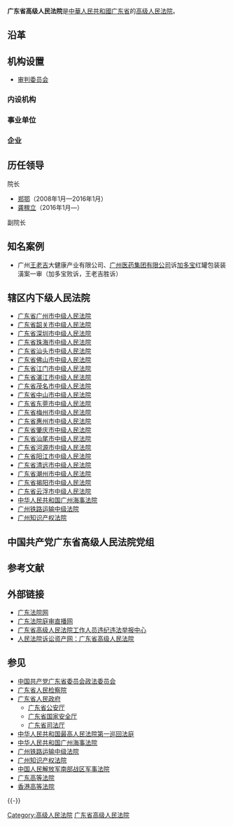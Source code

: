 {{主条目消歧义|本條目介紹中華人民共和國成立後，負責管轄广东省的二級法院。關於中华民国大陆时期負責相同地區及職責的法院，請另見[[广东高等法院|广东高等法院]]。}}
{{Unreferenced|time=2021-07-29T07:59:38+00:00}}
{{noteTA|1=zh-hant:知識產權;zh-hans:知识产权;}}
{{Expand|time=2013-02-15}}
{{Infobox PRCG
|机构名称=广东省高级人民法院
|标志1=National Emblem of the People's Republic of China.svg
|职位1=院长
|人员1=[[龚稼立|龚稼立]]
|衔级1=[[二级大法官|二级大法官]]
|上诉法院=[[中华人民共和国最高人民法院|中华人民共和国最高人民法院]]
|业务上级=[[中华人民共和国最高人民法院|中华人民共和国最高人民法院]]
|组织上级=[[广东省人民代表大会|广东省人民代表大会]]<br>[[广东省人民代表大会常务委员会|广东省人民代表大会常务委员会]]
|中共上级=[[中国共产党广东省委员会|中国共产党广东省委员会]]
|中共本级=中国共产党广东省高级人民法院党组
|机构类型=[[高级人民法院|高级人民法院]]
|行政级别=副省级
|授权法源=[[中华人民共和国宪法|中华人民共和国宪法]]
|组织法规=[[中华人民共和国人民法院组织法|中华人民共和国人民法院组织法]]
|地址1=[[广东省|广东省]][[广州市|广州市]][[天河区|天河区]]员村一横路9号
|网站=广东法院网
|网址=http://www.gdcourts.gov.cn
|成立时间=
|时期1=
|机构1=
}}

'''广东省高级人民法院'''是[[中華人民共和國|中華人民共和國]][[广东省|广东省]]的[[高级人民法院|高级人民法院]]。

==沿革==

==机构设置==
*[[审判委员会|审判委员会]]
===内设机构===

===事业单位===

===企业===

==历任领导==
;院长
*[[郑鄂|郑鄂]]（2008年1月—2016年1月）
*[[龚稼立|龚稼立]]（2016年1月—）

;副院长

==知名案例==
*广州[[王老吉|王老吉]]大健康产业有限公司、[[广州医药集团有限公司|广州医药集团有限公司]]诉[[加多宝|加多宝]]红罐包装装潢案一审（加多宝败诉，王老吉胜诉）

==辖区内下级人民法院==
{{div col|colwidth=15em}}
*[[广东省广州市中级人民法院|广东省广州市中级人民法院]]
*[[广东省韶关市中级人民法院|广东省韶关市中级人民法院]]
*[[广东省深圳市中级人民法院|广东省深圳市中级人民法院]]
*[[广东省珠海市中级人民法院|广东省珠海市中级人民法院]]
*[[广东省汕头市中级人民法院|广东省汕头市中级人民法院]]
*[[广东省佛山市中级人民法院|广东省佛山市中级人民法院]]
*[[广东省江门市中级人民法院|广东省江门市中级人民法院]]
*[[广东省湛江市中级人民法院|广东省湛江市中级人民法院]]
*[[广东省茂名市中级人民法院|广东省茂名市中级人民法院]]
*[[广东省中山市中级人民法院|广东省中山市中级人民法院]]
*[[广东省东莞市中级人民法院|广东省东莞市中级人民法院]]
*[[广东省梅州市中级人民法院|广东省梅州市中级人民法院]]
*[[广东省惠州市中级人民法院|广东省惠州市中级人民法院]]
*[[广东省肇庆市中级人民法院|广东省肇庆市中级人民法院]]
*[[广东省汕尾市中级人民法院|广东省汕尾市中级人民法院]]
*[[广东省河源市中级人民法院|广东省河源市中级人民法院]]
*[[广东省阳江市中级人民法院|广东省阳江市中级人民法院]]
*[[广东省清远市中级人民法院|广东省清远市中级人民法院]]
*[[广东省潮州市中级人民法院|广东省潮州市中级人民法院]]
*[[广东省揭阳市中级人民法院|广东省揭阳市中级人民法院]]
*[[广东省云浮市中级人民法院|广东省云浮市中级人民法院]]
*[[中华人民共和国广州海事法院|中华人民共和国广州海事法院]]
*[[广州铁路运输中级法院|广州铁路运输中级法院]]
*[[广州知识产权法院|广州知识产权法院]]
{{div col end}}

==中国共产党广东省高级人民法院党组==

==参考文献==
{{Reflist}}

== 外部链接 == 
*[http://www.gdcourts.gov.cn/ 广东法院网] {{Wayback|url=http://www.gdcourts.gov.cn/ |date=20100612140835 }}
*[http://gd.xinshiyun.com 广东法院庭审直播网] {{Wayback|url=http://gd.xinshiyun.com/ |date=20171129072331 }}
*[http://jubao.court.gov.cn/gud 广东省高级人民法院工作人员违纪违法举报中心] {{Wayback|url=http://jubao.court.gov.cn/gud |date=20170415200927 }}
*[https://web.archive.org/web/20170415201146/http://www.rmfysszc.gov.cn/statichtml/rm_sindex/108/rm_sindex.shtml 人民法院诉讼资产网：广东省高级人民法院]

== 参见 ==
{{Portal|中华人民共和国|法律|广东|广州}}
* [[中国共产党广东省委员会政法委员会|中国共产党广东省委员会政法委员会]]
* [[广东省人民检察院|广东省人民检察院]]
* [[广东省人民政府|广东省人民政府]]
** [[广东省公安厅|广东省公安厅]]
** [[广东省国家安全厅|广东省国家安全厅]]
** [[广东省司法厅|广东省司法厅]]
* [[中华人民共和国最高人民法院第一巡回法庭|中华人民共和国最高人民法院第一巡回法庭]]
* [[中华人民共和国广州海事法院|中华人民共和国广州海事法院]]
* [[广州铁路运输中级法院|广州铁路运输中级法院]]
* [[广州知识产权法院|广州知识产权法院]]
* [[中国人民解放军南部战区军事法院|中国人民解放军南部战区军事法院]]
* [[广东高等法院|广东高等法院]]
* [[香港高等法院|香港高等法院]]

{{-}}
{{Serial|前任|{{Flagicon|ROC}} [[廣東高等法院|廣東高等法院]]|{{Flagicon|PRC}} [[廣東省|廣東省]]最高地方[[审判机关|审判机关]]|繼任|現任}}
{{党和国家机构|广东省|level=高级}}
{{中华人民共和国法院|地}}

[[Category:高级人民法院|Category:高级人民法院]]
[[Category:广东省高级人民法院|]]